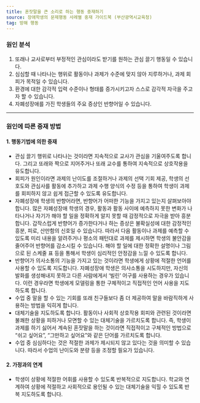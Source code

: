 ```yaml
---
title: 혼잣말을 큰 소리로 하는 행동 중재하기
source: 장애학생의 문제행동 사례별 중재 가이드북 (부산광역시교육청)
tag: 방해 행동
---
```


### 원인 분석

1. 또래나 교사로부터 부정적인 관심이라도 받기를 원하는 관심 끌기 행동일 수 있습니다.
2. 심심할 때 나타나는 행위로 활동이나 과제가 수준에 맞지 않아 지루하거나, 과제 회피가 목적일 수 있습니다.
3. 환경에 대한 감각적 입력 수준이나 형태를 증가시키고자 스스로 감각적 자극을 주고자 할 수 있습니다.
4. 자폐성장애를 가진 학생들의 주요 증상인 반향어일 수 있습니다.

---

### 원인에 따른 중재 방법

#### 1. 행동기법에 의한 중재

- 관심 끌기 행위로 나타나는 것이라면 지속적으로 교사가 관심을 기울여주도록 합니다. 그리고 또래와 짝으로 지어주거나 또래 교수를 통하여 지속적으로 상호작용을 유도합니다.
- 회피가 원인이라면 과제의 난이도를 조절하거나 과제의 선택 기회 제공, 학생의 선호도와 관심사를 활동에 추가하고 과제 수행 양식의 수정 등을 통하여 학생이 과제를 회피하지 않고 쉽게 접근할 수 있도록 유도합니다.
- 자폐성장애 학생의 반향어라면, 반향어가 어떠한 기능을 가지고 있는지 살펴보아야 합니다. 많은 자폐성장애 학생의 경우, 활동과 활동 사이에 예측하지 못한 변화가 나타나거나 자기가 해야 할 일을 정확하게 알지 못할 때 감정적으로 자극을 받아 흥분합니다. 갑작스럽게 반향어가 증가한다거나 하는 증상은 불확실성에 대한 감정적인 흥분, 피로, 산만함의 신호일 수 있습니다. 따라서 다음 활동이나 과제를 예측할 수 있도록 미리 내용을 알려주거나 평소의 패턴대로 과제를 제시하면 학생의 불안감을 줄어주어 반향어를 감소시킬 수 있습니다. 해야 할 일에 대한 정확한 설명이나 그림으로 된 스케줄 표 등을 통해서 학생이 심리적인 안정감을 느낄 수 있도록 합니다.
- 반향어가 의사소통의 기능을 가지고 있는 것이라면 학생에게 상황에 적절한 언어를 사용할 수 있도록 지도합니다. 자폐성장애 학생은 의사소통을 시도하지만, 자신의 발화를 생성해내지 못하고 다른 사람에게서 ‘빌린’ 어구를 사용하는 경우가 있습니다. 이런 경우라면 학생에게 모델링을 통한 구체적이고 직접적인 언어 사용을 지도하도록 합니다.
- 수업 중 말을 할 수 있는 기회를 또래 친구들보다 좀 더 제공하여 말을 바람직하게 사용하는 방법을 익히게 합니다.
- 대체기술을 지도하도록 합니다. 활동이나 사회적 상호작용 회피와 관련된 것이라면 불쾌한 상황을 피하거나 모면할 수 있는 대체기술을 가르치도록 합니다. 즉, 학생이 과제를 하기 싫어서 계속된 혼잣말을 하는 것이라면 직접적이고 구체적인 방법으로 “쉬고 싶어요”, “그만하고 싶어요”와 같은 단어를 가르치도록 합니다.
- 수업 중 심심하다는 것은 적절한 과제가 제시되지 않고 있다는 것을 의미할 수 있습니다. 따라서 수업의 난이도와 분량 등을 조정할 필요가 있습니다.

#### 2. 가정과의 연계

- 학생이 상황에 적절한 어휘를 사용할 수 있도록 반복적으로 지도합니다. 학교와 연계하여 상황에 적절하고 사회적으로 용인될 수 있는 대체기술을 익힐 수 있도록 반복 지도하도록 합니다.
